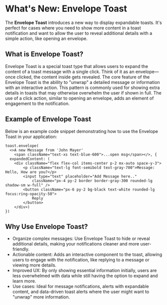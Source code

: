 # What's New: Envelope Toast

The **Envelope Toast** introduces a new way to display expandable toasts. It's perfect for cases where you need to show more content in a toast notification and want to allow the user to reveal additional details with a simple action, like opening an envelope.

## What is Envelope Toast?

Envelope Toast is a special toast type that allows users to expand the content of a toast message with a single click. Think of it as an envelope—once clicked, the content inside gets revealed. The core feature of the Envelope Toast is the ability to "unwrap" a detailed message or information with an interactive action. This pattern is commonly used for showing extra details in toasts that may otherwise overwhelm the user if shown in full. The use of a click action, similar to opening an envelope, adds an element of engagement to the notification.

## Example of Envelope Toast

Below is an example code snippet demonstrating how to use the Envelope Toast in your application:

```
toast.envelope(
  <>A new Message from 'John Mayer' 
    <span className="text-xs text-blue-600">...open msg</span></>, {
  expandedContent: (
    <div className="flex flex-col items-center p-2 mx-auto space-y-3">
        <p className="text-lg font-semibold text-gray-700">Message: Hello, How are you?</p>
        <input type="text" placeholder="Add Message here.." 
            className="px-4 py-2 border border-gray-300 rounded-lg shadow-sm w-full" />
        <button className="px-6 py-2 bg-black text-white rounded-lg focus:ring-opacity-50">
            Reply
        </button>
    </div>)
})
```

## Why Use Envelope Toast?

- Organize complex messages: Use Envelope Toast to hide or reveal additional details, making your notifications cleaner and more user-friendly.
- Actionable content: Adds an interactive component to the toast, allowing users to engage with the notification, like replying to a message or viewing more details.
- Improved UX: By only showing essential information initially, users are less overwhelmed with data while still having the option to expand and learn more.
- Use cases: Ideal for message notifications, alerts with expandable content, and data-driven toast alerts where the user might want to "unwrap" more information.